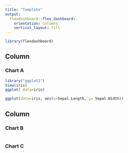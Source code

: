 ```yaml
---
title: "Template"
output: 
  flexdashboard::flex_dashboard:
    orientation: columns
    vertical_layout: fill
---
```


```r
library(flexdashboard)
```

Column {data-width=650}
-----------------------------------------------------------------------

### Chart A

```r
library("ggplot2")
View(iris)
ggplot( data=iris)

ggplot(data=iris, aes(x=Sepal.Length, y= Sepal.Width))


```

Column {data-width=350}
-----------------------------------------------------------------------

### Chart B

```r

```

### Chart C

```r

```

